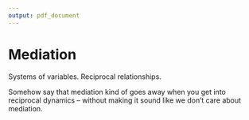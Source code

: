 ```yaml
---
output: pdf_document
---
```


# Mediation

Systems of variables. Reciprocal relationships. 

Somehow say that mediation kind of goes away when you get into reciprocal dynamics -- without making it sound like we don't care about mediation. 
